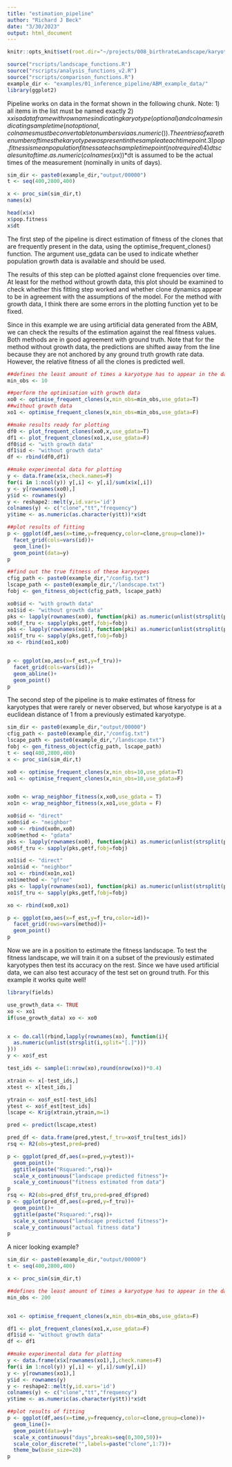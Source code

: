 ```yaml
---
title: "estimation_pipeline"
author: "Richard J Beck"
date: "3/30/2023"
output: html_document
---
```

```r
knitr::opts_knit$set(root.dir="~/projects/008_birthrateLandscape/karyotype_evolution")
```

```r
source("rscripts/landscape_functions.R")
source("rscripts/analysis_functions_v2.R")
source("rscripts/comparison_functions.R")
example_dir <- "examples/01_inference_pipeline/ABM_example_data/"
library(ggplot2)
```

Pipeline works on data in the format shown in the following chunk. Note:
1) all items in the list must be named exactly
2) x$x is a data frame with rownames indicating karyotype (optional) and colnames indicating sample time(not optional, colnames must be convertable to numbers via as.numeric()). The entries of x are the number of times the karyotype was present in the sample at each timepoint.
3) pop.fitness is mean population fitness at each sample timepoint (not required)
4) dt scales unit of time. as.numeric(colnames(x$x))*dt is assumed to be the actual times of the measurement (nominally in units of days). 


```r

sim_dir <- paste0(example_dir,"output/00000")
t <- seq(400,2800,400)

x <- proc_sim(sim_dir,t)
names(x)

head(x$x)
x$pop.fitness
x$dt
```
The first step of the pipeline is direct estimation of fitness of the clones that are frequently present in the data, using the optimise_frequent_clones() function. The argument use_gdata can be used to indicate whether population growth data is available and should be used.

The results of this step can be plotted against clone frequencies over time. At least for the method without growth data, this plot should be examined to check whether this fitting step worked and whether clone dynamics appear to be in agreement with the assumptions of the model. For the method with growth data, I think there are some errors in the plotting function yet to be fixed.

Since in this example we are using artificial data generated from the ABM, we can check the results of the estimation against the real fitness values. Both methods are in good agreement with ground truth. Note that for the method without growth data, the predictions are shifted away from the line because they are not anchored by any ground truth growth rate data. However, the relative fitness of all the clones is predicted well.  


```r
##defines the least amount of times a karyotype has to appear in the data before it will be included in the optimisation. 
min_obs <- 10

##perform the optimisation with growth data
xo0 <- optimise_frequent_clones(x,min_obs=min_obs,use_gdata=T)
##without growth data
xo1 <- optimise_frequent_clones(x,min_obs=min_obs,use_gdata=F)

##make results ready for plotting
df0 <- plot_frequent_clones(xo0,x,use_gdata=T)
df1 <- plot_frequent_clones(xo1,x,use_gdata=F)
df0$id <- "with growth data"
df1$id <- "without growth data"
df <- rbind(df0,df1)

##make experimental data for plotting
y <- data.frame(x$x,check.names=F)
for(i in 1:ncol(y)) y[,i] <- y[,i]/sum(x$x[,i])
y <- y[rownames(xo0),]
y$id <- rownames(y)
y <- reshape2::melt(y,id.vars='id')
colnames(y) <- c("clone","tt","frequency")
y$time <- as.numeric(as.character(y$tt))*x$dt

##plot results of fitting
p <- ggplot(df,aes(x=time,y=frequency,color=clone,group=clone))+
  facet_grid(cols=vars(id))+
  geom_line()+
  geom_point(data=y)
p

##find out the true fitness of these karyoypes
cfig_path <- paste0(example_dir,"/config.txt")
lscape_path <- paste0(example_dir,"/landscape.txt")
fobj <- gen_fitness_object(cfig_path, lscape_path)

xo0$id <- "with growth data"
xo1$id <- "without growth data"
pks <- lapply(rownames(xo0), function(pki) as.numeric(unlist(strsplit(pki,split="[.]"))))
xo0$f_tru <- sapply(pks,getf,fobj=fobj)
pks <- lapply(rownames(xo1), function(pki) as.numeric(unlist(strsplit(pki,split="[.]"))))
xo1$f_tru <- sapply(pks,getf,fobj=fobj)
xo <- rbind(xo1,xo0)


p <- ggplot(xo,aes(x=f_est,y=f_tru))+
  facet_grid(cols=vars(id))+
  geom_abline()+
  geom_point()
p
```
The second step of the pipeline is to make estimates of fitness for karyotypes that were rarely or never observed, but whose karyotype is at a euclidean distance of 1 from a previously estimated karyotype. 

```r



sim_dir <- paste0(example_dir,"output/00000")
cfig_path <- paste0(example_dir,"/config.txt")
lscape_path <- paste0(example_dir,"/landscape.txt")
fobj <- gen_fitness_object(cfig_path, lscape_path)
t <- seq(400,2800,400)
x <- proc_sim(sim_dir,t)

xo0 <- optimise_frequent_clones(x,min_obs=10,use_gdata=T)
xo1 <- optimise_frequent_clones(x,min_obs=10,use_gdata=F)


xo0n <- wrap_neighbor_fitness(x,xo0,use_gdata = T)
xo1n <- wrap_neighbor_fitness(x,xo1,use_gdata = F)

xo0$id <- "direct"
xo0n$id <- "neighbor"
xo0 <- rbind(xo0n,xo0)
xo0$method <- "gdata"
pks <- lapply(rownames(xo0), function(pki) as.numeric(unlist(strsplit(pki,split="[.]"))))
xo0$f_tru <- sapply(pks,getf,fobj=fobj)

xo1$id <- "direct"
xo1n$id <- "neighbor"
xo1 <- rbind(xo1n,xo1)
xo1$method <- "gfree"
pks <- lapply(rownames(xo1), function(pki) as.numeric(unlist(strsplit(pki,split="[.]"))))
xo1$f_tru <- sapply(pks,getf,fobj=fobj)

xo <- rbind(xo0,xo1)

p <- ggplot(xo,aes(x=f_est,y=f_tru,color=id))+
  facet_grid(rows=vars(method))+
  geom_point()
p


```

Now we are in a position to estimate the fitness landscape. To test the fitness landscape, we will train it on a subset of the previously estimated karyotypes then test its accuracy on the rest. Since we have used artificial data, we can also test accuracy of the test set on ground truth. For this example it works quite well!


```r
library(fields)

use_growth_data <- TRUE
xo <- xo1
if(use_growth_data) xo <- xo0


x <- do.call(rbind,lapply(rownames(xo), function(i){
  as.numeric(unlist(strsplit(i,split="[.]")))
}))
y <- xo$f_est

test_ids <- sample(1:nrow(xo),round(nrow(xo))*0.4)

xtrain <- x[-test_ids,]
xtest <- x[test_ids,]

ytrain <- xo$f_est[-test_ids]
ytest <- xo$f_est[test_ids]
lscape <- Krig(xtrain,ytrain,m=1)

pred <- predict(lscape,xtest)

pred_df <- data.frame(pred,ytest,f_tru=xo$f_tru[test_ids])
rsq <- R2(obs=ytest,pred=pred)

p <- ggplot(pred_df,aes(x=pred,y=ytest))+
  geom_point()+
  ggtitle(paste("Rsquared:",rsq))+
  scale_x_continuous("landscape predicted fitness")+
  scale_y_continuous("fitness estimated from data")
p
rsq <- R2(obs=pred_df$f_tru,pred=pred_df$pred)
p <- ggplot(pred_df,aes(x=pred,y=f_tru))+
  geom_point()+
  ggtitle(paste("Rsquared:",rsq))+
  scale_x_continuous("landscape predicted fitness")+
  scale_y_continuous("actual fitness data")
p

```

A nicer looking example?

```r
sim_dir <- paste0(example_dir,"output/00000")
t <- seq(400,2800,400)

x <- proc_sim(sim_dir,t)

##defines the least amount of times a karyotype has to appear in the data before it will be included in the optimisation. 
min_obs <- 200


xo1 <- optimise_frequent_clones(x,min_obs=min_obs,use_gdata=F)

df1 <- plot_frequent_clones(xo1,x,use_gdata=F)
df1$id <- "without growth data"
df <- df1

##make experimental data for plotting
y <- data.frame(x$x[rownames(xo1),],check.names=F)
for(i in 1:ncol(y)) y[,i] <- y[,i]/sum(y[,i])
y <- y[rownames(xo1),]
y$id <- rownames(y)
y <- reshape2::melt(y,id.vars='id')
colnames(y) <- c("clone","tt","frequency")
y$time <- as.numeric(as.character(y$tt))*x$dt

##plot results of fitting
p <- ggplot(df,aes(x=time,y=frequency,color=clone,group=clone))+
  geom_line()+
  geom_point(data=y)+
  scale_x_continuous("days",breaks=seq(0,300,50))+
  scale_color_discrete("",labels=paste("clone",1:7))+
  theme_bw(base_size=20)
p

```



